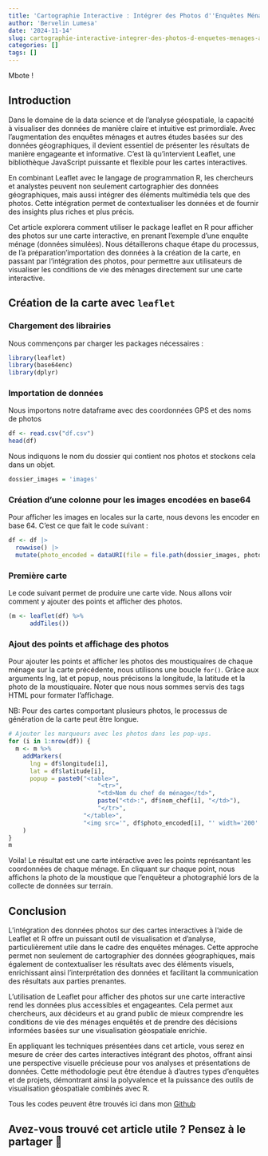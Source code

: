 ```yaml
---
title: 'Cartographie Interactive : Intégrer des Photos d''Enquêtes Ménages avec Leaflet et R'
author: 'Bervelin Lumesa'
date: '2024-11-14'
slug: cartographie-interactive-integrer-des-photos-d-enquetes-menages-avec-leaflet-et-r
categories: []
tags: []
---
```


Mbote !

## Introduction

Dans le domaine de la data science et de l'analyse géospatiale, la capacité à visualiser des données de manière claire et intuitive est primordiale. Avec l'augmentation des enquêtes ménages et autres études basées sur des données géographiques, il devient essentiel de présenter les résultats de manière engageante et informative. C'est là qu'intervient Leaflet, une bibliothèque JavaScript puissante et flexible pour les cartes interactives.

En combinant Leaflet avec le langage de programmation R, les chercheurs et analystes peuvent non seulement cartographier des données géographiques, mais aussi intégrer des éléments multimédia tels que des photos. Cette intégration permet de contextualiser les données et de fournir des insights plus riches et plus précis.

Cet article explorera comment utiliser le package leaflet en R pour afficher des photos sur une carte interactive, en prenant l'exemple d'une enquête ménage (données simulées). Nous détaillerons chaque étape du processus, de l'a préparation'importation des données à la création de la carte, en passant par l'intégration des photos, pour permettre aux utilisateurs de visualiser les conditions de vie des ménages directement sur une carte interactive.


## Création de la carte avec `leaflet`

### Chargement des librairies

Nous commençons par charger les packages nécessaires :

```r
library(leaflet)
library(base64enc)
library(dplyr)
```


### Importation de données

Nous importons notre dataframe avec des coordonnées GPS et des noms de photos

```r
df <- read.csv("df.csv")
head(df)
```


Nous indiquons le nom du dossier qui contient nos photos et stockons cela dans un objet.

```r
dossier_images = 'images'
```


### Création d'une colonne pour les images encodées en base64

Pour afficher les images en locales sur la carte, nous devons les encoder en base 64. C'est ce que fait le code suivant :

```r
df <- df |> 
  rowwise() |>
  mutate(photo_encoded = dataURI(file = file.path(dossier_images, photo_mild), mime = "image/png"))
```

### Première carte 

Le code suivant permet de produire une carte vide. Nous allons voir comment y ajouter des points et afficher des photos.

```r
(m <- leaflet(df) %>%
      addTiles())
```


### Ajout des points et affichage des photos

Pour ajouter les points et afficher les photos des moustiquaires de chaque ménage sur la carte précédente, nous utilisons une boucle `for()`. Grâce aux arguments lng, lat et popup, nous précisons la longitude, la latitude et la photo de la moustiquaire. Noter que nous nous sommes servis des tags HTML pour formater l'affichage. 

NB: Pour des cartes comportant plusieurs photos, le processus de génération de la carte peut être longue.

```r
# Ajouter les marqueurs avec les photos dans les pop-ups.
for (i in 1:nrow(df)) {
  m <- m %>%
    addMarkers(
      lng = df$longitude[i],
      lat = df$latitude[i],
      popup = paste0("<table>",
                         "<tr>",
                         "<td>Nom du chef de ménage</td>",
                         paste("<td>:", df$nom_chef[i], "</td>"),
                         "</tr>",
                     "</table>",
                     "<img src='", df$photo_encoded[i], "' width='200' height='150'>")
    )
}
m
```

Voila! Le résultat est une carte intéractive avec les points représantant les coordonnées de chaque ménage. En cliquant sur chaque point, nous affichons la photo de la moustique que l'enquêteur a photographié lors de la collecte de données sur terrain.


## Conclusion

L'intégration des données photos sur des cartes interactives à l'aide de Leaflet et R offre un puissant outil de visualisation et d'analyse, particulièrement utile dans le cadre des enquêtes ménages. Cette approche permet non seulement de cartographier des données géographiques, mais également de contextualiser les résultats avec des éléments visuels, enrichissant ainsi l'interprétation des données et facilitant la communication des résultats aux parties prenantes.

L'utilisation de Leaflet pour afficher des photos sur une carte interactive rend les données plus accessibles et engageantes. Cela permet aux chercheurs, aux décideurs et au grand public de mieux comprendre les conditions de vie des ménages enquêtés et de prendre des décisions informées basées sur une visualisation géospatiale enrichie.

En appliquant les techniques présentées dans cet article, vous serez en mesure de créer des cartes interactives intégrant des photos, offrant ainsi une perspective visuelle précieuse pour vos analyses et présentations de données. Cette méthodologie peut être étendue à d'autres types d'enquêtes et de projets, démontrant ainsi la polyvalence et la puissance des outils de visualisation géospatiale combinés avec R.

Tous les codes peuvent être trouvés ici dans mon [Github](https://github.com/bervelin-lumesa/)  


## Avez-vous trouvé cet article utile ? Pensez à le partager 🙌
